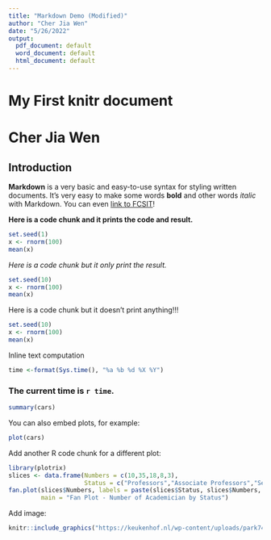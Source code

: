 ---
title: "Markdown Demo (Modified)"
author: "Cher Jia Wen"
date: "5/26/2022"
output:
  pdf_document: default
  word_document: default
  html_document: default
---

# My First knitr document

# Cher Jia Wen

## Introduction

**Markdown** is a very basic and easy-to-use syntax for styling written documents. It's very easy to make some words **bold** and other words *italic* with Markdown. You can even [link to FCSIT](http://www.fsktm.um.edu.my)!

**Here is a code chunk and it prints the code and result.**

```{r}
set.seed(1)
x <- rnorm(100)
mean(x)
```

*Here is a code chunk but it only print the result.*

```{r, echo=FALSE}
set.seed(10)
x <- rnorm(100)
mean(x)
```

Here is a code chunk but it doesn't print anything!!!

```{r, echo=FALSE, results="hide"}
set.seed(10)
x <- rnorm(100)
mean(x)
```

Inline text computation

```{r, echo=FALSE}
time <-format(Sys.time(), "%a %b %d %X %Y")
```

### The current time is `r time`.

```{r}
summary(cars)
```

You can also embed plots, for example:

```{r, echo=FALSE}
plot(cars)
```

Add another R code chunk for a different plot:

```{r echo = FALSE}
library(plotrix)
slices <- data.frame(Numbers = c(10,35,18,8,3), 
                     Status = c("Professors","Associate Professors","Senior Lecturers","Lecturers","Tutors"))
fan.plot(slices$Numbers, labels = paste(slices$Status, slices$Numbers, sep = " - "), 
         main = "Fan Plot - Number of Academician by Status")

```

Add image:

```{r pressure, echo=FALSE, fig.cap="A caption", out.width = '100%'}
knitr::include_graphics("https://keukenhof.nl/wp-content/uploads/park74-720x405-c-default.jpg")
```
